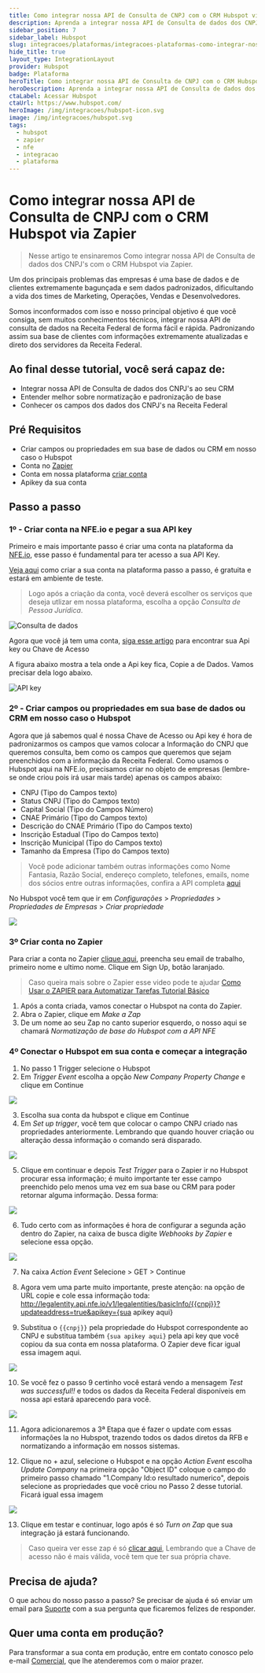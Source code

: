 ```yaml
---
title: Como integrar nossa API de Consulta de CNPJ com o CRM Hubspot via Zapier
description: Aprenda a integrar nossa API de Consulta de dados dos CNPJ's com o CRM Hubspot via Zapier.
sidebar_position: 7
sidebar_label: Hubspot
slug: integracoes/plataformas/integracoes-plataformas-como-integrar-nossa-api-de-consulta-de-dados-com-o-crm-hubspot-via-zapier
hide_title: true
layout_type: IntegrationLayout
provider: Hubspot
badge: Plataforma
heroTitle: Como integrar nossa API de Consulta de CNPJ com o CRM Hubspot via Zapier
heroDescription: Aprenda a integrar nossa API de Consulta de dados dos CNPJ's com o CRM Hubspot via Zapier.
ctaLabel: Acessar Hubspot
ctaUrl: https://www.hubspot.com/
heroImage: /img/integracoes/hubspot-icon.svg
image: /img/integracoes/hubspot.svg
tags:
  - hubspot
  - zapier
  - nfe
  - integracao
  - plataforma
---
```


# Como integrar nossa API de Consulta de CNPJ com o CRM Hubspot via Zapier

> Nesse artigo te ensinaremos Como integrar nossa API de Consulta de dados dos CNPJ's com o CRM Hubspot via Zapier.

Um dos principais problemas das empresas é uma base de dados e de clientes extremamente bagunçada e sem dados padronizados, dificultando a vida dos times de Marketing, Operações, Vendas e Desenvolvedores.

Somos inconformados com isso e nosso principal objetivo é que você consiga, sem muitos conhecimentos técnicos, integrar nossa API de consulta de dados na Receita Federal de forma fácil e rápida. Padronizando assim sua base de clientes com informações extremamente atualizadas e direto dos servidores da Receita Federal.

## Ao final desse tutorial, você será capaz de:
- Integrar nossa API de Consulta de dados dos CNPJ's ao seu CRM
- Entender melhor sobre normatização e padronização de base
- Conhecer os campos dos dados dos CNPJ's na Receita Federal

## Pré Requisitos

- Criar campos ou propriedades em sua base de dados ou CRM em nosso caso o Hubspot
- Conta no [Zapier](https://zapier.com/ "Zapier")
- Conta em nossa plataforma [criar conta](https://app.nfe.io/ "criar conta")
- Apikey da sua conta

## Passo a passo

### 1º - Criar conta na NFE.io e pegar a sua API key

Primeiro e mais importante passo é criar uma conta na plataforma da [NFE.io](https://app.nfe.io/), esse passo é fundamental para ter acesso a sua API Key.

[Veja aqui](https://nfe.io/docs/documentacao/nossa-plataforma/criar-conta/) como criar a sua conta na plataforma passo a passo, é gratuita e estará em ambiente de teste.

> Logo após a criação da conta, você deverá escolher os serviços que deseja utlizar em nossa plataforma, escolha a opção  *Consulta de Pessoa Jurídica*.

![Consulta de dados](https://nfe.io/docs/app/uploads/2020/10/create-a-new-account-4-e1603997839899.png)


Agora que você já tem uma conta, [siga esse artigo](https://nfe.io/docs/documentacao/nossa-plataforma/chaves-de-autenticacao/ "siga esse artigo") para encontrar sua Api key ou Chave de Acesso

A figura abaixo mostra a tela onde a Api key fica, Copie a de Dados. Vamos precisar dela logo abaixo.

![API key](https://nfe.io/docs/app/uploads/2020/09/access-key.png)

### 2º - Criar campos ou propriedades em sua base de dados ou CRM em nosso caso o Hubspot

Agora que já sabemos qual é nossa Chave de Acesso ou Api key é hora de padronizarmos os campos que vamos colocar a Informação do CNPJ que queremos consulta, bem como os campos que queremos que sejam preenchidos com a informação da Receita Federal.
Como usamos o Hubspot aqui na NFE.io, precisamos criar no objeto de empresas (lembre-se onde criou pois irá usar mais tarde) apenas os campos abaixo:

- CNPJ (Tipo do Campos texto)
- Status CNPJ (Tipo do Campos texto)
- Capital Social (Tipo do Campos Número)
- CNAE Primário (Tipo do Campos texto)
- Descrição do CNAE Primário (Tipo do Campos texto)
- Inscrição Estadual (Tipo do Campos texto)
- Inscrição Municipal (Tipo do Campos texto)
- Tamanho da Empresa (Tipo do Campos texto)

> Você pode adicionar também outras informações como Nome Fantasia, Razão Social, endereço completo, telefones, emails, nome dos sócios entre outras informações, confira a API completa [aqui](https://nfe.io/docs/desenvolvedores/rest-api/consulta-de-cnpj-v1/#/LegalEntities/V1LegalentitiesBasicInfoByFederalTaxNumberGet "aqui")

No Hubspot você tem que ir em *Configurações* > *Propriedades* > *Propriedades de Empresas* > *Criar propriedade*

![](https://nfe.io/docs/app/uploads/2020/12/print-1-hubspot.png)

### 3º Criar conta no Zapier

Para criar a conta no Zapier [clique aqui](https://zapier.com/sign-up/ "clique aqui"), preencha seu email de trabalho, primeiro nome e ultimo nome. Clique em Sign Up, botão laranjado.
>Caso queira mais sobre o Zapier esse video pode te ajudar [Como Usar o ZAPIER para Automatizar Tarefas Tutorial Básico](https://youtu.be/yvj_K_RwU7s "Como Usar o ZAPIER para Automatizar Tarefas Tutorial Básico")

1. Após a conta criada, vamos conectar o Hubspot na conta do Zapier.
2. Abra o Zapier, clique em *Make a Zap*
3. De um nome ao seu Zap no canto superior esquerdo, o nosso aqui se chamará *Normatização de base do Hubspot com a API NFE*

### 4º Conectar o Hubspot em sua conta e começar a integração

1. No passo 1 Trigger selecione o Hubspot
2. Em *Trigger Event* escolha a opção *New Company Property Change* e clique em Continue

![](https://nfe.io/docs/app/uploads/2020/12/zapier-trigger-event.png)

3. Escolha sua conta da hubspot e clique em Continue
4. Em *Set up trigger*, você tem que colocar o campo CNPJ criado nas propriedades anteriormente. Lembrando que quando houver criação ou alteração dessa informação o comando será disparado.

![](https://nfe.io/docs/app/uploads/2020/12/zapier-set-up-trigger.png)

5. Clique em continuar e depois *Test Trigger* para o Zapier ir no Hubspot procurar essa informação; é muito importante ter esse campo preenchido pelo menos uma vez em sua base ou CRM para poder retornar alguma informação. Dessa forma:

![](https://nfe.io/docs/app/uploads/2020/12/zapier-test-trigger.png)

6. Tudo certo com as informações é hora de configurar a segunda ação dentro do Zapier, na caixa de busca digite *Webhooks by Zapier* e selecione essa opção.

![](https://nfe.io/docs/app/uploads/2020/12/zapier-webhook-by-zapier.png)

7. Na caixa *Action Event* Selecione > GET > Continue

8. Agora vem uma parte muito importante, preste atenção: na opção de URL copie e cole essa informação toda: http://legalentity.api.nfe.io/v1/legalentities/basicInfo/{{cnpj}}?updateaddress=true&apikey={sua apikey aqui}

9. Substitua o `{{cnpj}}` pela propriedade do Hubspot correspondente ao CNPJ e substitua também `{sua apikey aqui}` pela api key que você copiou da sua conta em nossa plataforma. O Zapier deve ficar igual essa imagem aqui.

![](https://nfe.io/docs/app/uploads/2020/12/zapier-colando-certinho-o-caminho.png)

10. Se você fez o passo 9 certinho você estará vendo a mensagem *Test was successful!!* e todos os dados da Receita Federal disponíveis em nossa api estará aparecendo para você.

![](https://nfe.io/docs/app/uploads/2020/12/zapier-teste-successful.png)

11. Agora adicionaremos a 3ª Etapa que é fazer o update com essas informações la no Hubspot, trazendo todos os dados diretos da RFB e normatizando a informação em nossos sistemas.

12. Clique no + azul, selecione o Hubspot e na opção *Action Event* escolha *Update Company* na primeira opção "Object ID" coloque o campo do primeiro passo chamado "1.Company Id:o resultado numerico", depois selecione as propriedades que você criou no Passo 2 desse tutorial. Ficará igual essa imagem

![](https://nfe.io/docs/app/uploads/2020/12/zapier-3-parte-da-integracao.png)

13. Clique em testar e continuar, logo após é só *Turn on Zap* que sua integração já estará funcionando.

> Caso queira ver esse zap é só [clicar aqui](https://zapier.com/shared/fef18b7a5b89d7a027badaa44bc87cc884db3947), Lembrando que a Chave de acesso não é mais válida, você tem que ter sua própria chave.

## Precisa de ajuda?

O que achou do nosso passo a passo? Se precisar de ajuda é só enviar um email para [Suporte](mailto:suporte@nfe.io) com a sua pergunta que ficaremos felizes de responder.

## Quer uma conta em produção?

Para transformar a sua conta em produção, entre em contato conosco pelo e-mail [Comercial](mailto:comercial@nfe.io), que lhe atenderemos com o maior prazer.
